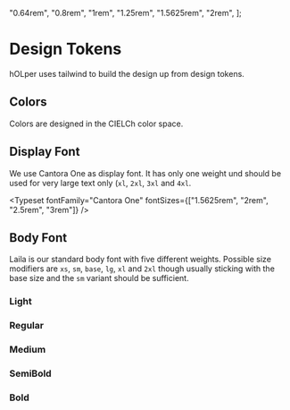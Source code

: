 
  "0.64rem",
  "0.8rem",
  "1rem",
  "1.25rem",
  "1.5625rem",
  "2rem",
];

<Meta title="Design Tokens" />

# Design Tokens

hOLper uses tailwind to build the design up from design tokens.

## Colors

Colors are designed in the CIELCh color space.

<ColorPalette>
  <ColorItem title="white" colors={["#fdfef8"]} />
  <ColorItem title="black" colors={["#10110b"]} />
  <ColorItem
    title="gras"
    subtitle="Hue = 2rad = 114.6°"
    colors={{
      superlight: "#c2e053",
      light: "#a0bf31",
      semilight: "#7e9e00",
      DEFAULT: "#688300",
      semidark: "#526800",
      dark: "#3d4f00",
    }}
  />
  <ColorItem
    title="forest"
    subtitle="Hue = 2rad = 114.6°, Chroma = 30%"
    colors={{
      superlight: "#d0d9a0",
      light: "#afb880",
      semilight: "#8e9862",
      DEFAULT: "#747e4a",
      semidark: "#5b6532",
      dark: "#434d1c",
      superdark: "#293401",
    }}
  />
  <ColorItem
    title="pale-forest"
    subtitle="Hue = 2rad = 114.6°, Chroma = 10%"
    colors={{
      superlight: "#d3d6c3",
      light: "#b2b4a2",
      semilight: "#929483",
      DEFAULT: "#787b69",
      semidark: "#5f6251",
      dark: "#484a3a",
      superdark: "#2f3122",
    }}
  />
  <ColorItem
    title="ash"
    subtitle="Hue = 2rad = 114.6°, Chroma = 3%"
    colors={{
      superlight: "#d4d4cf",
      light: "#b3b3ae",
      semilight: "#93938e",
      DEFAULT: "#797974",
      semidark: "#60615c",
      dark: "#484944",
      superdark: "#30302c",
    }}
  />
  <ColorItem
    title="sun"
    subtitle="Hue = 1rad = 57.3°"
    colors={{
      light: "#ff9957",
      semilight: "#e47627",
      DEFAULT: "#c25a03",
      semidark: "#9e4700",
      dark: "#793500",
    }}
  />
  <ColorItem
    title="sand"
    subtitle="Hue = 1rad = 57.3°, Chroma = 30%"
    colors={{
      superlight: "#ffc8a5",
      light: "#dea785",
      semilight: "#bc8767",
      DEFAULT: "#a06e4f",
      semidark: "#845537",
      dark: "#693e21",
      superdark: "#4d2509",
    }}
  />
  <ColorItem
    title="pale-sand"
    subtitle="Hue = 1rad = 57.3°, Chroma = 10%"
    colors={{
      superlight: "#e5d0c4",
      light: "#c3afa4",
      semilight: "#a28f84",
      DEFAULT: "#88756b",
      semidark: "#6e5d53",
      dark: "#56453c",
      superdark: "#3c2d24",
    }}
  />
  <ColorItem
    title="sky"
    subtitle="Hue = -2.5rad = 216.8°, Chroma = 30%"
    colors={{
      superlight: "#82e3f6",
      light: "#5cc0d2",
      semilight: "#37a1b2",
      DEFAULT: "#008596",
      semidark: "#006b7c",
      dark: "#005363",
      superdark: "#003a4a",
    }}
  />
  <ColorItem
    title="pale-sky"
    subtitle="Hue = -2.5rad = 216.8°, Chroma = 30%"
    colors={{
      superlight: "#bedae0",
      light: "#9cb7bd",
      semilight: "#7e989e",
      DEFAULT: "#637d82",
      semidark: "#4a6469",
      dark: "#334c51",
      superdark: "#1b3438",
    }}
  />
  <ColorItem
    title="dawn"
    subtitle="Hue = 0rad = 0°, Chroma = 30%"
    colors={{
      superlight: "#ffc1d6",
      light: "#e79eb3",
      semilight: "#c67f95",
      DEFAULT: "#a86479",
      semidark: "#8c4b60",
      dark: "#723349",
      superdark: "#561a31",
    }}
  />
  <ColorItem
    title="pale-dawn"
    subtitle="Hue = 0rad = 0°, Chroma = 10%"
    colors={{
      superlight: "#e8cfd5",
      light: "#c5acb3",
      semilight: "#a58e94",
      DEFAULT: "#897278",
      semidark: "#705a60",
      dark: "#574248",
      superdark: "#3e2b30",
    }}
  />
</ColorPalette>

## Display Font

We use Cantora One as display font. It has only one weight und should be used for very large text only (`xl`, `2xl`, `3xl` and `4xl`.

<Typeset
  fontFamily="Cantora One"
  fontSizes={["1.5625rem", "2rem", "2.5rem", "3rem"]}
/>

## Body Font

Laila is our standard body font with five different weights. Possible size modifiers are `xs`, `sm`, `base`, `lg`, `xl` and `2xl` though usually sticking with the base size and the `sm` variant should be sufficient.

### Light

<Typeset fontFamily="Laila" fontSizes={fontSizes} fontWeight="300" />

### Regular

<Typeset fontFamily="Laila" fontSizes={fontSizes} fontWeight="400" />

### Medium

<Typeset fontFamily="Laila" fontSizes={fontSizes} fontWeight="500" />

### SemiBold

<Typeset fontFamily="Laila" fontSizes={fontSizes} fontWeight="600" />

### Bold

<Typeset fontFamily="Laila" fontSizes={fontSizes} fontWeight="700" />
